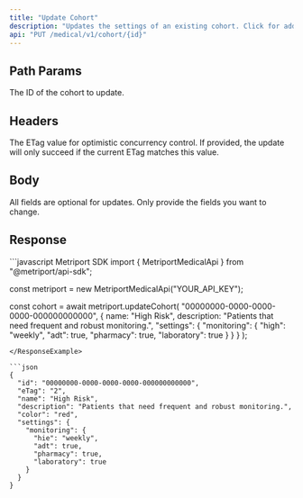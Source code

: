 ```yaml
---
title: "Update Cohort"
description: "Updates the settings of an existing cohort. Click for additional information on [Cohorts](/medical-api/handling-data/cohorts)"
api: "PUT /medical/v1/cohort/{id}"
---
```


## Path Params

<ParamField path="id" type="string" required>
  The ID of the cohort to update.
</ParamField>

## Headers

<ParamField header="If-Match" type="string" optional>
  The ETag value for optimistic concurrency control. If
  provided, the update will only succeed if the current ETag
  matches this value.
</ParamField>

## Body

All fields are optional for updates. Only provide the fields you want to change.

<Snippet file="cohort.mdx" />

## Response

<Snippet file="cohort-response.mdx" />

<ResponseExample>
```javascript Metriport SDK
import { MetriportMedicalApi } from "@metriport/api-sdk";

const metriport = new MetriportMedicalApi("YOUR_API_KEY");

const cohort = await metriport.updateCohort(
  "00000000-0000-0000-0000-000000000000",
  {
    name: "High Risk",
    description: "Patients that need frequent and robust monitoring.",
    "settings": {
      "monitoring": {
        "high": "weekly",
        "adt": true,
        "pharmacy": true,
        "laboratory": true
      }
    }
  }
);
```
</ResponseExample>

```json
{
  "id": "00000000-0000-0000-0000-000000000000",
  "eTag": "2",
  "name": "High Risk",
  "description": "Patients that need frequent and robust monitoring.",
  "color": "red",
  "settings": {
    "monitoring": {
      "hie": "weekly",
      "adt": true,
      "pharmacy": true,
      "laboratory": true
    }
  }
}
```
